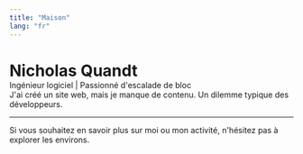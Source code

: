 ```yaml
---
title: "Maison"
lang: "fr"
---
```

<div class="mb-4">
<h1 style="margin-bottom: 0;">Nicholas Quandt</h1>
Ingénieur logiciel | Passionné d'escalade de bloc
</div>

<div class="flex flex-col items-center">
<div class="w-full">
J'ai créé un site web, mais je manque de contenu. Un dilemme typique des développeurs.
</div>
<hr class="border-gray-200 dark:border-gray-700 w-12 mx-auto" />
<div class="w-full">
<p class="mr-auto pr-4">
Si vous souhaitez en savoir plus sur moi ou mon activité, n'hésitez pas à explorer
<span data-tag="start-arrow">les environs.</span>
</p>
</div>
</div>
